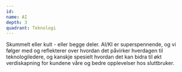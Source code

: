 ```yaml
---
id:
name: AI
depth: 3
quadrant: Teknologi
---
```


Skummelt eller kult - eller begge deler.
AI/KI er superspennende, og vi følger med og reflekterer over hvordan det påvirker hverdagen til teknologiledere, og kanskje spesielt hvordan det kan bidra til økt verdiskapning for kundene våre og bedre opplevelser hos sluttbruker.
